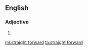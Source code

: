 ==English==

===Adjective===
{{en-adj|head=[[straight]] [[forward]]}}

# {{alternative spelling of|straightforward}}

[[ml:straight forward]]
[[ta:straight forward]]
